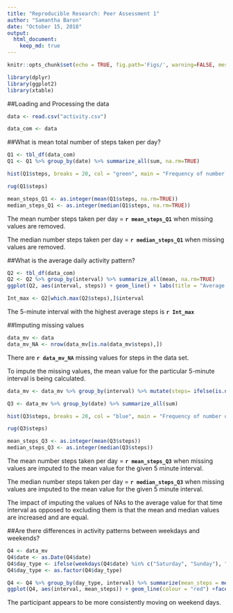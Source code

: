 ```yaml
---
title: "Reproducible Research: Peer Assessment 1"
author: "Samantha Baron"
date: "October 15, 2018"
output:
  html_document:
    keep_md: true
---
```


```r
knitr::opts_chunk$set(echo = TRUE, fig.path='Figs/', warning=FALSE, message=FALSE)
```


```r
library(dplyr)
library(ggplot2)
library(xtable)

```

##Loading and Processing the data

```r
data <- read.csv("activity.csv")

data_com <- data
```

##What is mean total number of steps taken per day?

```r

Q1 <- tbl_df(data_com)
Q1 <- Q1 %>% group_by(date) %>% summarize_all(sum, na.rm=TRUE)

hist(Q1$steps, breaks = 20, col = "green", main = "Frequency of number of steps taken each day", xlab = "# of steps", ylab = "Frequency of days")

rug(Q1$steps)

mean_steps_Q1 <- as.integer(mean(Q1$steps, na.rm=TRUE))
median_steps_Q1 <- as.integer(median(Q1$steps, na.rm=TRUE))

```

The mean number steps taken per day = **`r mean_steps_Q1`** when missing values are removed.

The median number steps taken per day = **`r median_steps_Q1`** when missing values are removed.

##What is the average daily activity pattern?
```r
Q2 <- tbl_df(data_com)
Q2 <- Q2 %>% group_by(interval) %>% summarize_all(mean, na.rm=TRUE)
ggplot(Q2, aes(interval, steps)) + geom_line() + labs(title = "Average Daily Activity Pattern")

Int_max <- Q2[which.max(Q2$steps),]$interval
```

The 5-minute interval with the highest average steps is **`r Int_max`**

##Imputing missing values
```r
data_mv <- data
data_mv_NA <- nrow(data_mv[is.na(data_mv$steps),])
```

There are **`r data_mv_NA`** missing values for steps in the data set.

To impute the missing values, the mean value for the particular 5-minute interval is being calculated.

```r

data_mv <- data_mv %>% group_by(interval) %>% mutate(steps= ifelse(is.na(steps), mean(steps, na.rm=TRUE), as.integer(steps)))

Q3 <- data_mv %>% group_by(date) %>% summarize_all(sum)

hist(Q3$steps, breaks = 20, col = "blue", main = "Frequency of number of steps taken each day", xlab = "# of steps", ylab = "Frequency of days")

rug(Q3$steps)

mean_steps_Q3 <- as.integer(mean(Q3$steps))
median_steps_Q3 <- as.integer(median(Q3$steps))
```

The mean number steps taken per day = **`r mean_steps_Q3`** when missing values are imputed to the mean value for the given 5 minute interval.

The median number steps taken per day = **`r median_steps_Q3`** when missing values are imputed to the mean value for the given 5 minute interval.

The impact of imputing the values of NAs to the average value for that time interval as opposed to excluding them is that the mean and median values are increased and are equal.

##Are there differences in activity patterns between weekdays and weekends?
```r

Q4 <- data_mv
Q4$date <- as.Date(Q4$date)
Q4$day_type <- ifelse(weekdays(Q4$date) %in% c("Saturday", "Sunday"), "weekend", "weekday")
Q4$day_type <- as.factor(Q4$day_type)

Q4 <- Q4 %>% group_by(day_type, interval) %>% summarize(mean_steps = mean(steps))
ggplot(Q4, aes(interval, mean_steps)) + geom_line(colour = "red") +facet_grid(day_type~.)

```

The participant appears to be more consistently moving on weekend days.
